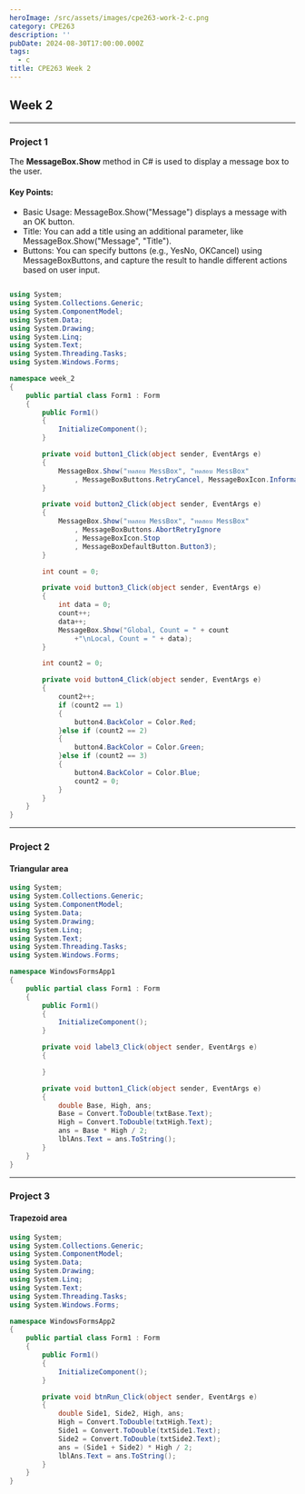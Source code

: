 ```yaml
---
heroImage: /src/assets/images/cpe263-work-2-c.png
category: CPE263
description: ''
pubDate: 2024-08-30T17:00:00.000Z
tags:
  - c
title: CPE263 Week 2
---
```


## Week 2

---

### Project 1

The **MessageBox.Show** method in C# is used to display a message box to the user.

#### Key Points:
- Basic Usage: MessageBox.Show("Message") displays a message with an OK button.
- Title: You can add a title using an additional parameter, like MessageBox.Show("Message", "Title").
- Buttons: You can specify buttons (e.g., YesNo, OKCancel) using MessageBoxButtons, and capture the result to handle different actions based on user input.

```c#

using System;
using System.Collections.Generic;
using System.ComponentModel;
using System.Data;
using System.Drawing;
using System.Linq;
using System.Text;
using System.Threading.Tasks;
using System.Windows.Forms;

namespace week_2
{
    public partial class Form1 : Form
    {
        public Form1()
        {
            InitializeComponent();
        }

        private void button1_Click(object sender, EventArgs e)
        {
            MessageBox.Show("ทดสอบ MessBox", "ทดสอบ MessBox"
                , MessageBoxButtons.RetryCancel, MessageBoxIcon.Information);
        }

        private void button2_Click(object sender, EventArgs e)
        {
            MessageBox.Show("ทดสอบ MessBox", "ทดสอบ MessBox"
                , MessageBoxButtons.AbortRetryIgnore
                , MessageBoxIcon.Stop
                , MessageBoxDefaultButton.Button3);
        }

        int count = 0;

        private void button3_Click(object sender, EventArgs e)
        {
            int data = 0;
            count++;
            data++;
            MessageBox.Show("Global, Count = " + count
                +"\nLocal, Count = " + data);
        }

        int count2 = 0;

        private void button4_Click(object sender, EventArgs e)
        {
            count2++;
            if (count2 == 1)
            {
                button4.BackColor = Color.Red;
            }else if (count2 == 2)
            {
                button4.BackColor = Color.Green;
            }else if (count2 == 3)
            {
                button4.BackColor = Color.Blue;
                count2 = 0;
            }
        }
    }
}

```
---

### Project 2

#### Triangular area

```c#
using System;
using System.Collections.Generic;
using System.ComponentModel;
using System.Data;
using System.Drawing;
using System.Linq;
using System.Text;
using System.Threading.Tasks;
using System.Windows.Forms;

namespace WindowsFormsApp1
{
    public partial class Form1 : Form
    {
        public Form1()
        {
            InitializeComponent();
        }

        private void label3_Click(object sender, EventArgs e)
        {

        }

        private void button1_Click(object sender, EventArgs e)
        {
            double Base, High, ans;
            Base = Convert.ToDouble(txtBase.Text);
            High = Convert.ToDouble(txtHigh.Text);
            ans = Base * High / 2;
            lblAns.Text = ans.ToString();
        }
    }
}

```
---
### Project 3

#### Trapezoid area
```c#
using System;
using System.Collections.Generic;
using System.ComponentModel;
using System.Data;
using System.Drawing;
using System.Linq;
using System.Text;
using System.Threading.Tasks;
using System.Windows.Forms;

namespace WindowsFormsApp2
{
    public partial class Form1 : Form
    {
        public Form1()
        {
            InitializeComponent();
        }

        private void btnRun_Click(object sender, EventArgs e)
        {
            double Side1, Side2, High, ans;
            High = Convert.ToDouble(txtHigh.Text);
            Side1 = Convert.ToDouble(txtSide1.Text);
            Side2 = Convert.ToDouble(txtSide2.Text);
            ans = (Side1 + Side2) * High / 2;
            lblAns.Text = ans.ToString();
        }
    }
}
```